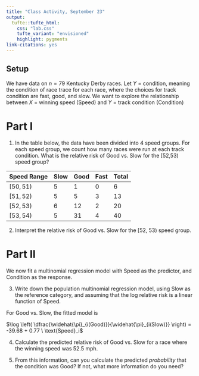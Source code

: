 ```yaml
---
title: "Class Activity, September 23"
output: 
  tufte::tufte_html:
    css: "lab.css"
    tufte_variant: "envisioned"
    highlight: pygments
link-citations: yes
---
```


## Setup

We have data on $n = 79$ Kentucky Derby races. Let $Y$ = condition, meaning the condition of race trace for each race, where the choices for track condition are fast, good, and slow. We want to explore the relationship between $X$ = winning speed (Speed) and $Y$ = track condition (Condition)

# Part I

1. In the table below, the data have been divided into 4 speed groups. For each speed group, we count how many races were run at each track condition. What is the relative risk of Good vs. Slow for the [52,53) speed group?

| Speed Range | Slow | Good | Fast | Total |
| --- | --- | --- | --- | --- |
| $[50, 51)$ | 5 | 1 | 0 | 6 |
| $[51, 52)$ | 5 | 5 | 3 | 13 |
| $[52, 53)$ | 6 | 12 | 2 | 20 |
| $[53, 54)$ | 5 | 31 | 4 | 40 |

2. Interpret the relative risk of Good vs. Slow for the [52, 53) speed group.

# Part II

We now fit a multinomial regression model with Speed as the predictor, and Condition as the response.

3. Write down the population multinomial regression model, using Slow as the reference category, and assuming that the log relative risk is a linear function of Speed.

For Good vs. Slow, the fitted model is 

$\log \left( \dfrac{\widehat{\pi}_{i(Good)}}{\widehat{\pi}_{i(Slow)}} \right) = -39.68 + 0.77 \ \text{Speed}_i$

4. Calculate the predicted relative risk of Good vs. Slow for a race where the winning speed was 52.5 mph.

5. From this information, can you calculate the predicted *probability* that the condition was Good? If not, what more information do you need?
